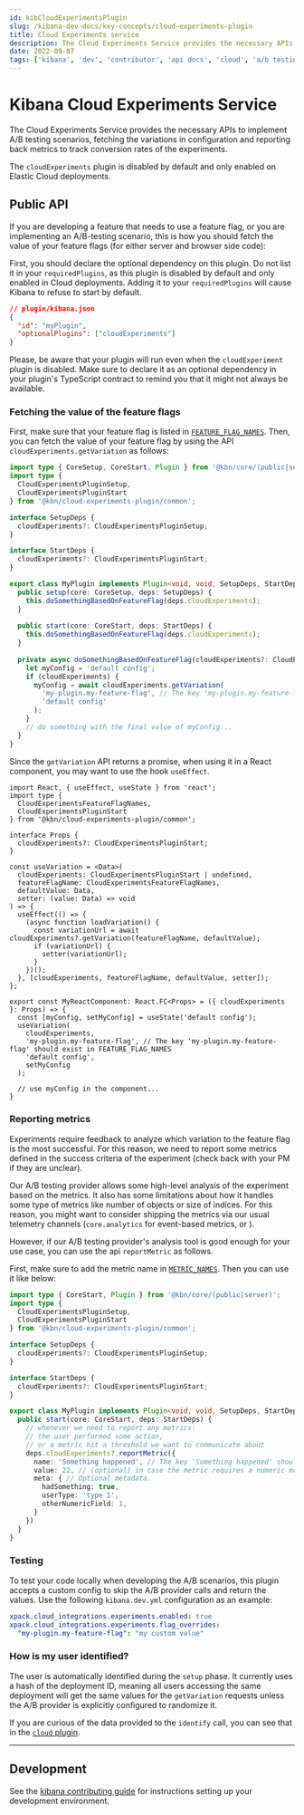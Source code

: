 ```yaml
---
id: kibCloudExperimentsPlugin
slug: /kibana-dev-docs/key-concepts/cloud-experiments-plugin
title: Cloud Experiments service
description: The Cloud Experiments Service provides the necessary APIs to implement A/B testing scenarios, fetching the variations in configuration and reporting back metrics to track conversion rates of the experiments.
date: 2022-09-07
tags: ['kibana', 'dev', 'contributor', 'api docs', 'cloud', 'a/b testing', 'experiments']
---
```


# Kibana Cloud Experiments Service

The Cloud Experiments Service provides the necessary APIs to implement A/B testing scenarios, fetching the variations in configuration and reporting back metrics to track conversion rates of the experiments.

The `cloudExperiments` plugin is disabled by default and only enabled on Elastic Cloud deployments.

## Public API

If you are developing a feature that needs to use a feature flag, or you are implementing an A/B-testing scenario, this is how you should fetch the value of your feature flags (for either server and browser side code):

First, you should declare the optional dependency on this plugin. Do not list it in your `requiredPlugins`, as this plugin is disabled by default and only enabled in Cloud deployments. Adding it to your `requiredPlugins` will cause Kibana to refuse to start by default.

```json
// plugin/kibana.json
{
  "id": "myPlugin",
  "optionalPlugins": ["cloudExperiments"]
}
```

Please, be aware that your plugin will run even when the `cloudExperiment` plugin is disabled. Make sure to declare it as an optional dependency in your plugin's TypeScript contract to remind you that it might not always be available.

### Fetching the value of the feature flags

First, make sure that your feature flag is listed in [`FEATURE_FLAG_NAMES`](./common/constants.ts). 
Then, you can fetch the value of your feature flag by using the API `cloudExperiments.getVariation` as follows:

```ts
import type { CoreSetup, CoreStart, Plugin } from '@kbn/core/(public|server)';
import type { 
  CloudExperimentsPluginSetup, 
  CloudExperimentsPluginStart
} from '@kbn/cloud-experiments-plugin/common';

interface SetupDeps {
  cloudExperiments?: CloudExperimentsPluginSetup;
}

interface StartDeps {
  cloudExperiments?: CloudExperimentsPluginStart;
}

export class MyPlugin implements Plugin<void, void, SetupDeps, StartDeps> {
  public setup(core: CoreSetup, deps: SetupDeps) {
    this.doSomethingBasedOnFeatureFlag(deps.cloudExperiments);
  }
  
  public start(core: CoreStart, deps: StartDeps) {
    this.doSomethingBasedOnFeatureFlag(deps.cloudExperiments);
  }
  
  private async doSomethingBasedOnFeatureFlag(cloudExperiments?: CloudExperimentsPluginStart) {
    let myConfig = 'default config';
    if (cloudExperiments) {
      myConfig = await cloudExperiments.getVariation(
        'my-plugin.my-feature-flag', // The key 'my-plugin.my-feature-flag' should exist in FEATURE_FLAG_NAMES
        'default config'
      );
    }
    // do something with the final value of myConfig...
  }
}
```

Since the `getVariation` API returns a promise, when using it in a React component, you may want to use the hook `useEffect`.

```tsx
import React, { useEffect, useState } from 'react';
import type { 
  CloudExperimentsFeatureFlagNames,
  CloudExperimentsPluginStart
} from '@kbn/cloud-experiments-plugin/common';

interface Props {
  cloudExperiments?: CloudExperimentsPluginStart;
}

const useVariation = <Data>(
  cloudExperiments: CloudExperimentsPluginStart | undefined,
  featureFlagName: CloudExperimentsFeatureFlagNames,
  defaultValue: Data,
  setter: (value: Data) => void
) => {
  useEffect(() => {
    (async function loadVariation() {
      const variationUrl = await cloudExperiments?.getVariation(featureFlagName, defaultValue);
      if (variationUrl) {
        setter(variationUrl);
      }
    })();
  }, [cloudExperiments, featureFlagName, defaultValue, setter]);
};

export const MyReactComponent: React.FC<Props> = ({ cloudExperiments }: Props) => {
  const [myConfig, setMyConfig] = useState('default config');
  useVariation(
    cloudExperiments,
    'my-plugin.my-feature-flag', // The key 'my-plugin.my-feature-flag' should exist in FEATURE_FLAG_NAMES
    'default config',
    setMyConfig
  );
  
  // use myConfig in the component...
}
```

### Reporting metrics

Experiments require feedback to analyze which variation to the feature flag is the most successful. For this reason, we need to report some metrics defined in the success criteria of the experiment (check back with your PM if they are unclear).

Our A/B testing provider allows some high-level analysis of the experiment based on the metrics. It also has some limitations about how it handles some type of metrics like number of objects or size of indices. For this reason, you might want to consider shipping the metrics via our usual telemetry channels (`core.analytics` for event-based metrics, or <DocLink id="kibUsageCollectionPlugin" />). 

However, if our A/B testing provider's analysis tool is good enough for your use case, you can use the api `reportMetric` as follows.

First, make sure to add the metric name in [`METRIC_NAMES`](./common/constants.ts). Then you can use it like below:

```ts
import type { CoreStart, Plugin } from '@kbn/core/(public|server)';
import type { 
  CloudExperimentsPluginSetup, 
  CloudExperimentsPluginStart 
} from '@kbn/cloud-experiments-plugin/common';

interface SetupDeps {
  cloudExperiments?: CloudExperimentsPluginSetup;
}

interface StartDeps {
  cloudExperiments?: CloudExperimentsPluginStart;
}

export class MyPlugin implements Plugin<void, void, SetupDeps, StartDeps> {
  public start(core: CoreStart, deps: StartDeps) {
    // whenever we need to report any metrics: 
    // the user performed some action, 
    // or a metric hit a threshold we want to communicate about
    deps.cloudExperiments?.reportMetric({
      name: 'Something happened', // The key 'Something happened' should exist in METRIC_NAMES
      value: 22, // (optional) in case the metric requires a numeric metric
      meta: { // Optional metadata.
        hadSomething: true,  
        userType: 'type 1',  
        otherNumericField: 1,  
      }
    })
  }
}
```

### Testing

To test your code locally when developing the A/B scenarios, this plugin accepts a custom config to skip the A/B provider calls and return the values. Use the following `kibana.dev.yml` configuration as an example:

```yml
xpack.cloud_integrations.experiments.enabled: true
xpack.cloud_integrations.experiments.flag_overrides:
  "my-plugin.my-feature-flag": "my custom value"
```

### How is my user identified?

The user is automatically identified during the `setup` phase. It currently uses a hash of the deployment ID, meaning all users accessing the same deployment will get the same values for the `getVariation` requests unless the A/B provider is explicitly configured to randomize it.

If you are curious of the data provided to the `identify` call, you can see that in the [`cloud` plugin](../../cloud).

---

## Development

See the [kibana contributing guide](https://github.com/elastic/kibana/blob/main/CONTRIBUTING.md) for instructions setting up your development environment.
